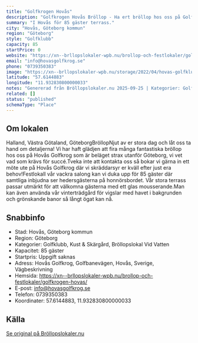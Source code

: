 ```yaml
---
title: "Golfkrogen Hovås"
description: "Golfkrogen Hovås Bröllop - Ha ert bröllop hos oss på Golfkrogen Hovås. Se vår fina Bröllopslokal. Skicka gärna en förfrågan så hjälper vi Er!"
summary: "I Hovås för 85 gäster terrass."
city: "Hovås, Göteborg kommun"
region: "Göteborg"
style: "Golfklubb"
capacity: 85
startPrice: 0
website: "https://xn--brllopslokaler-wpb.nu/brollop-och-festlokaler/golfkrogen-hovas/"
email: "info@hovasgolfkrog.se"
phone: "0739350383"
image: "https://xn--brllopslokaler-wpb.nu/storage/2022/04/hovas-golfklubb-brollopslokal-goteborg-1-visningsbild.webp"
latitude: "57.6144883"
longitude: "11.932830800000033"
notes: "Genererad från Bröllopslokaler.nu 2025-09-25 | Kategorier: Golfklubb, Kust & Skärgård, Bröllopslokal Vid Vatten"
related: []
status: "published"
schemaType: "Place"
---
```


## Om lokalen

Halland, Västra Götaland, GöteborgBröllopNjut av er stora dag och låt oss ta hand om detaljerna! Vi har haft glädjen att fira många fantastiska bröllop hos oss på Hovås Golfkrog som är beläget strax utanför Göteborg, vi vet vad som krävs för succé.Tveka inte att kontakta oss så bokar vi gärna in ett möte ute på Hovås Golfkrog där vi skräddarsyr er kväll efter just era behov!FestlokalI vår vackra salong kan vi duka upp för 85 gäster där samtliga inbjudna ser hedersgästerna på honnörsbordet. Vår stora terrass passar utmärkt för att välkomna gästerna med ett glas mousserande.Man kan även använda vår vinterträdgård för vigslar med havet i bakgrunden och grönskande banor så långt ögat kan nå.

## Snabbinfo

- Stad: Hovås, Göteborg kommun
- Region: Göteborg
- Kategorier: Golfklubb, Kust & Skärgård, Bröllopslokal Vid Vatten
- Kapacitet: 85 gäster
- Startpris: Uppgift saknas
- Adress: Hovås Golfkrog, Golfbanevägen, Hovås, Sverige, Vägbeskrivning
- Hemsida: https://xn--brllopslokaler-wpb.nu/brollop-och-festlokaler/golfkrogen-hovas/
- E-post: info@hovasgolfkrog.se
- Telefon: 0739350383
- Koordinater: 57.6144883, 11.932830800000033

## Källa

[Se original på Bröllopslokaler.nu](https://xn--brllopslokaler-wpb.nu/brollop-och-festlokaler/golfkrogen-hovas/)
